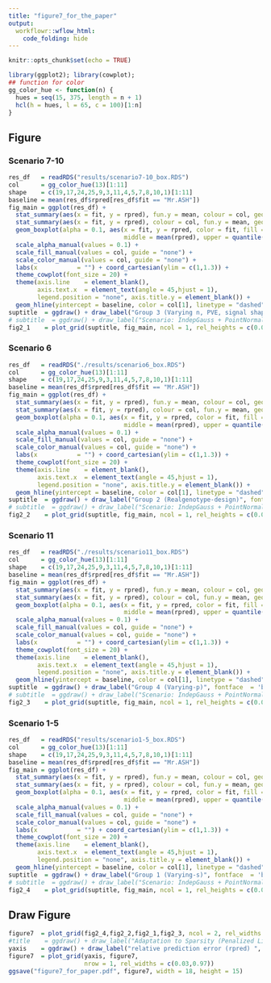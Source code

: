 ```yaml
---
title: "figure7_for_the_paper"
output:
  workflowr::wflow_html:
    code_folding: hide
---
```


```r
knitr::opts_chunk$set(echo = TRUE)
```

```r
library(ggplot2); library(cowplot);
## function for color
gg_color_hue <- function(n) {
  hues = seq(15, 375, length = n + 1)
  hcl(h = hues, l = 65, c = 100)[1:n]
}
```

## Figure

### Scenario 7-10

```r
res_df   = readRDS("results/scenario7-10_box.RDS")
col      = gg_color_hue(13)[1:11]
shape    = c(19,17,24,25,9,3,11,4,5,7,8,10,1)[1:11]
baseline = mean(res_df$rpred[res_df$fit == "Mr.ASH"])
fig_main = ggplot(res_df) +
  stat_summary(aes(x = fit, y = rpred), fun.y = mean, colour = col, geom = "point", shape = 18, size = 3) + 
  stat_summary(aes(x = fit, y = rpred), colour = col, fun.y = mean, geom = "point") + 
  geom_boxplot(alpha = 0.1, aes(x = fit, y = rpred, color = fit, fill = fit, lower = quantile(rpred, .25), 
                                middle = mean(rpred), upper = quantile(rpred, .75)), outlier.alpha = 0, fatten = 0.9) +
  scale_alpha_manual(values = 0.1) +
  scale_fill_manual(values = col, guide = "none") +
  scale_color_manual(values = col, guide = "none") +
  labs(x           = "") + coord_cartesian(ylim = c(1,1.3)) + 
  theme_cowplot(font_size = 20) + 
  theme(axis.line    = element_blank(),
        axis.text.x  = element_text(angle = 45,hjust = 1),
        legend.position = "none", axis.title.y = element_blank()) +
  geom_hline(yintercept = baseline, color = col[1], linetype = "dashed")
suptitle  = ggdraw() + draw_label("Group 3 (Varying n, PVE, signal shape)", fontface  = 'bold', size = 24)  
# subtitle  = ggdraw() + draw_label("Scenario: IndepGauss + PointNormal, n = 500, p = 200, s = 1-200, pve = 0.9", fontface  = 'bold', size = 14) 
fig2_1    = plot_grid(suptitle, fig_main, ncol = 1, rel_heights = c(0.06, 0.95))
```

### Scenario 6

```r
res_df   = readRDS("./results/scenario6_box.RDS")
col      = gg_color_hue(13)[1:11]
shape    = c(19,17,24,25,9,3,11,4,5,7,8,10,1)[1:11]
baseline = mean(res_df$rpred[res_df$fit == "Mr.ASH"])
fig_main = ggplot(res_df) +
  stat_summary(aes(x = fit, y = rpred), fun.y = mean, colour = col, geom = "point", shape = 18, size = 3) + 
  stat_summary(aes(x = fit, y = rpred), colour = col, fun.y = mean, geom = "point") + 
  geom_boxplot(alpha = 0.1, aes(x = fit, y = rpred, color = fit, fill = fit, lower = quantile(rpred, .25), 
                                middle = mean(rpred), upper = quantile(rpred, .75)), outlier.alpha = 0, fatten = 0.9) +
  scale_alpha_manual(values = 0.1) +
  scale_fill_manual(values = col, guide = "none") +
  scale_color_manual(values = col, guide = "none") +
  labs(x           = "") + coord_cartesian(ylim = c(1,1.3)) + 
  theme_cowplot(font_size = 20) + 
  theme(axis.line    = element_blank(),
        axis.text.x  = element_text(angle = 45,hjust = 1),
        legend.position = "none", axis.title.y = element_blank()) +
  geom_hline(yintercept = baseline, color = col[1], linetype = "dashed")
suptitle  = ggdraw() + draw_label("Group 2 (Realgenotype-design)", fontface  = 'bold', size = 24)  
# subtitle  = ggdraw() + draw_label("Scenario: IndepGauss + PointNormal, n = 500, p = 200, s = 1-200, pve = 0.9", fontface  = 'bold', size = 14) 
fig2_2    = plot_grid(suptitle, fig_main, ncol = 1, rel_heights = c(0.06, 0.95))
```

### Scenario 11

```r
res_df   = readRDS("./results/scenario11_box.RDS")
col      = gg_color_hue(13)[1:11]
shape    = c(19,17,24,25,9,3,11,4,5,7,8,10,1)[1:11]
baseline = mean(res_df$rpred[res_df$fit == "Mr.ASH"])
fig_main = ggplot(res_df) +
  stat_summary(aes(x = fit, y = rpred), fun.y = mean, colour = col, geom = "point", shape = 18, size = 3) + 
  stat_summary(aes(x = fit, y = rpred), colour = col, fun.y = mean, geom = "point") + 
  geom_boxplot(alpha = 0.1, aes(x = fit, y = rpred, color = fit, fill = fit, lower = quantile(rpred, .25), 
                                middle = mean(rpred), upper = quantile(rpred, .75)), outlier.alpha = 0, fatten = 0.9) +
  scale_alpha_manual(values = 0.1) +
  scale_fill_manual(values = col, guide = "none") +
  scale_color_manual(values = col, guide = "none") +
  labs(x           = "") + coord_cartesian(ylim = c(1,1.3)) + 
  theme_cowplot(font_size = 20) + 
  theme(axis.line    = element_blank(),
        axis.text.x  = element_text(angle = 45,hjust = 1),
        legend.position = "none", axis.title.y = element_blank()) +
  geom_hline(yintercept = baseline, color = col[1], linetype = "dashed")
suptitle  = ggdraw() + draw_label("Group 4 (Varying-p)", fontface  = 'bold', size = 24)  
# subtitle  = ggdraw() + draw_label("Scenario: IndepGauss + PointNormal, n = 500, p = 200, s = 1-200, pve = 0.9", fontface  = 'bold', size = 14) 
fig2_3    = plot_grid(suptitle, fig_main, ncol = 1, rel_heights = c(0.06, 0.95))
```

### Scenario 1-5

```r
res_df   = readRDS("results/scenario1-5_box.RDS")
col      = gg_color_hue(13)[1:11]
shape    = c(19,17,24,25,9,3,11,4,5,7,8,10,1)[1:11]
baseline = mean(res_df$rpred[res_df$fit == "Mr.ASH"])
fig_main = ggplot(res_df) +
  stat_summary(aes(x = fit, y = rpred), fun.y = mean, colour = col, geom = "point", shape = 18, size = 3) + 
  stat_summary(aes(x = fit, y = rpred), colour = col, fun.y = mean, geom = "point") + 
  geom_boxplot(alpha = 0.1, aes(x = fit, y = rpred, color = fit, fill = fit, lower = quantile(rpred, .25), 
                                middle = mean(rpred), upper = quantile(rpred, .75)), outlier.alpha = 0, fatten = 0.9) +
  scale_alpha_manual(values = 0.1) +
  scale_fill_manual(values = col, guide = "none") +
  scale_color_manual(values = col, guide = "none") +
  labs(x           = "") + coord_cartesian(ylim = c(1,1.3)) + 
  theme_cowplot(font_size = 20) + 
  theme(axis.line    = element_blank(),
        axis.text.x  = element_text(angle = 45,hjust = 1),
        legend.position = "none", axis.title.y = element_blank()) +
  geom_hline(yintercept = baseline, color = col[1], linetype = "dashed")
suptitle  = ggdraw() + draw_label("Group 1 (Varying-s)", fontface  = 'bold', size = 24) 
# subtitle  = ggdraw() + draw_label("Scenario: IndepGauss + PointNormal, n = 500, p = 200, s = 1-200, pve = 0.9", fontface  = 'bold', size = 14) 
fig2_4    = plot_grid(suptitle, fig_main, ncol = 1, rel_heights = c(0.06, 0.95))
```

## Draw Figure

```r
figure7  = plot_grid(fig2_4,fig2_2,fig2_1,fig2_3, ncol = 2, rel_widths = c(0.5,0.5))
#title    = ggdraw() + draw_label("Adaptation to Sparsity (Penalized Linear Regression)", fontface = 'bold', size = 24)
yaxis    = ggdraw() + draw_label("relative prediction error (rpred) ", size = 25, angle = 90)
figure7  = plot_grid(yaxis, figure7,
                     nrow = 1, rel_widths = c(0.03,0.97))
ggsave("figure7_for_paper.pdf", figure7, width = 18, height = 15)
```

